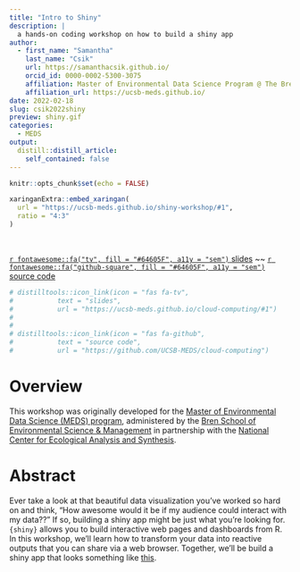 ```yaml
---
title: "Intro to Shiny"
description: |
  a hands-on coding workshop on how to build a shiny app
author:
  - first_name: "Samantha" 
    last_name: "Csik"
    url: https://samanthacsik.github.io/
    orcid_id: 0000-0002-5300-3075
    affiliation: Master of Environmental Data Science Program @ The Bren School (UCSB) & The National Center for Ecological Analysis and Synthesis
    affiliation_url: https://ucsb-meds.github.io/
date: 2022-02-18
slug: csik2022shiny
preview: shiny.gif
categories:
  - MEDS
output:
  distill::distill_article:
    self_contained: false
---
```



```r
knitr::opts_chunk$set(echo = FALSE)
```

```r
xaringanExtra::embed_xaringan(
  url = "https://ucsb-meds.github.io/shiny-workshop/#1",
  ratio = "4:3"
)
```

<br>

[`r fontawesome::fa("tv", fill = "#64605F", a11y = "sem")` slides](https://ucsb-meds.github.io/shiny-workshop/#1) ~~ [`r fontawesome::fa("github-square", fill = "#64605F", a11y = "sem")` source code](https://github.com/UCSB-MEDS/shiny-workshop)

```r
# distilltools::icon_link(icon = "fas fa-tv",
#           text = "slides",
#           url = "https://ucsb-meds.github.io/cloud-computing/#1")
#           
#           
# distilltools::icon_link(icon = "fas fa-github",
#           text = "source code",
#           url = "https://github.com/UCSB-MEDS/cloud-computing")
```

# Overview

This workshop was originally developed for the [Master of Environmental Data Science (MEDS) program](https://ucsb-meds.github.io/), administered by the [Bren School of Environmental Science & Management](https://bren.ucsb.edu/masters-programs/master-environmental-data-science) in partnership with the [National Center for Ecological Analysis and Synthesis](https://www.nceas.ucsb.edu/).

# Abstract

Ever take a look at that beautiful data visualization you've worked so hard on and think, "How awesome would it be if my audience could interact with my data??" If so, building a shiny app might be just what you're looking for. `{shiny}` allows you to build interactive web pages and dashboards from R. In this workshop, we'll learn how to transform your data into reactive outputs that you can share via a web browser. Together, we'll be build a shiny app that looks something like [this](https://github.com/samanthacsik/practice-shiny).


